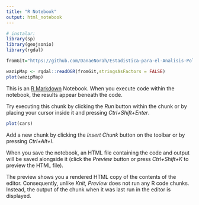 ```yaml
---
title: "R Notebook"
output: html_notebook
---
```

```r
# instalar:
library(sp)
library(geojsonio)
library(rgdal)

fromGit="https://github.com/DanaeNorah/Estadistica-para-el-Analisis-Politico-2-/raw/master/seattle.json" # link desde github

wazipMap <- rgdal::readOGR(fromGit,stringsAsFactors = FALSE)
plot(wazipMap)
```


This is an [R Markdown](http://rmarkdown.rstudio.com) Notebook. When you execute code within the notebook, the results appear beneath the code. 

Try executing this chunk by clicking the *Run* button within the chunk or by placing your cursor inside it and pressing *Ctrl+Shift+Enter*. 

```r
plot(cars)
```

Add a new chunk by clicking the *Insert Chunk* button on the toolbar or by pressing *Ctrl+Alt+I*.

When you save the notebook, an HTML file containing the code and output will be saved alongside it (click the *Preview* button or press *Ctrl+Shift+K* to preview the HTML file).

The preview shows you a rendered HTML copy of the contents of the editor. Consequently, unlike *Knit*, *Preview* does not run any R code chunks. Instead, the output of the chunk when it was last run in the editor is displayed.
